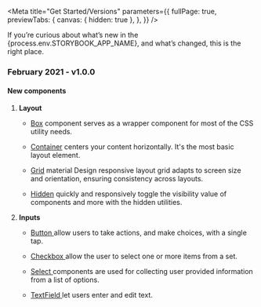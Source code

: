 
<Meta
  title="Get Started/Versions"
  parameters={{
    fullPage: true,
    previewTabs: {
      canvas: { hidden: true },
    },
  }}
/>

<Title>Versions</Title>
<Subtitle>
  If you’re curious about what’s new in the {process.env.STORYBOOK_APP_NAME},
  and what’s changed, this is the right place.
</Subtitle>

<h3
  style={{
    marginTop: 20,
    marginBottom: 20,
    backgroundColor: '#1fafed',
    color: '#ffffff',
    padding: 10,
  }}
>
  February 2021 - v1.0.0
</h3>

#### New components

<ol>
  <li>
    <b>Layout</b>
    <ul>
      <li>
        <p><a class="link" target="_blank" href="http://ui-.tokenomy.com/?path=/story/components-layout-box--description">Box</a> component serves as a wrapper component for most of the CSS utility needs.</p>
      </li>
      <li>
        <p><a class="link" target="_blank" href="http://ui-.tokenomy.com/?path=/story/components-layout-container--description">Container</a> centers your content horizontally. It's the most basic layout element.</p>
      </li>
      <li>
        <p><a class="link" target="_blank" href="http://ui-.tokenomy.com/?path=/story/components-layout-grid--description">Grid</a> material Design responsive layout grid adapts to screen size and orientation, ensuring consistency across layouts.</p>
      </li>
      <li>
        <p><a class="link" target="_blank" href="http://ui-.tokenomy.com/?path=/story/components-layout-hidden--description">Hidden</a> quickly and responsively toggle the visibility value of components and more with the hidden utilities.</p>
      </li>
    </ul>
  </li>

<li>
  <b>Inputs</b>
  <ul>
    <li>
      <p>
        <a
          class="link"
          target="_blank"
          href="http://ui-.tokenomy.com/?path=/story/components-inputs-button--description"
          style={{ marginRight: 5 }}
        >
          Button
        </a>
        allow users to take actions, and make choices, with a single tap.
      </p>
    </li>
    <li>
      <p>
        <a
          class="link"
          target="_blank"
          href="http://ui-.tokenomy.com/?path=/story/components-inputs-checkbox--description"
          style={{ marginRight: 5 }}
        >
          Checkbox
        </a>
        allow the user to select one or more items from a set.
      </p>
    </li>
    <li>
      <p>
        <a
          class="link"
          target="_blank"
          href="http://ui-.tokenomy.com/?path=/story/components-inputs-select--description"
          style={{ marginRight: 5 }}
        >
          Select
        </a>
        components are used for collecting user provided information from a list
        of options.
      </p>
    </li>
    <li>
      <p>
        <a
          class="link"
          target="_blank"
          href="http://ui-.tokenomy.com/?path=/story/components-inputs-textfield--description"
          style={{ marginRight: 5 }}
        >
          TextField
        </a>
        let users enter and edit text.
      </p>
    </li>
  </ul>
</li>
</ol>
